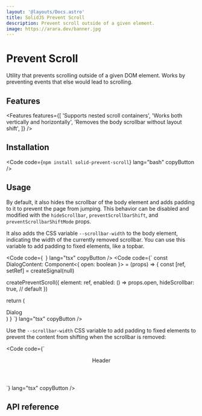 ```yaml
---
layout: '@layouts/Docs.astro'
title: SolidJS Prevent Scroll
description: Prevent scroll outside of a given element.
image: https://arara.dev/banner.jpg
---
```


# Prevent Scroll

Utility that prevents scrolling outside of a given DOM element. Works by preventing events that else would lead to scrolling.

<PackageInfo packageName="solid-prevent-scroll" />

## Features
<Features features={[
  'Supports nested scroll containers',
  'Works both vertically and horizontally',
  'Removes the body scrollbar without layout shift',
]} />

## Installation

<Code code={`
npm install solid-prevent-scroll
`} lang="bash" copyButton />

## Usage

By default, it also hides the scrollbar of the body element and adds padding to it to prevent the page from jumping. This behavior can be disabled and modified with the `hideScrollbar`, `preventScrollbarShift`, and `preventScrollbarShiftMode` props.

It also adds the CSS variable `--scrollbar-width` to the body element, indicating the width of the currently removed scrollbar. You can use this variable to add padding to fixed elements, like a topbar.

<Code code={`
`} lang="tsx" copyButton />
<Code code={`
const DialogContent: Component<{
  open: boolean
}> = (props) => {
  const [ref, setRef] = createSignal(null)

  createPreventScroll({
    element: ref,
    enabled: () => props.open,
    hideScrollbar: true, // default
  })

  return (
    <Show when={props.open()}>
      <div ref={setRef}>Dialog</div>
    </Show>
  )
}
`} lang="tsx" copyButton />

Use the `--scrollbar-width` CSS variable to add padding to fixed elements to prevent the content from shifting when the scrollbar is removed:

<Code code={`
<header
  class="fixed top-0 inset-x-0 z-50"
  style={{
    'padding-right': 'var(--scrollbar-width, 0)',
  }}
>
  Header
</header>
`} lang="tsx" copyButton />

## API reference

<ApiReference library={PreventScroll} />
